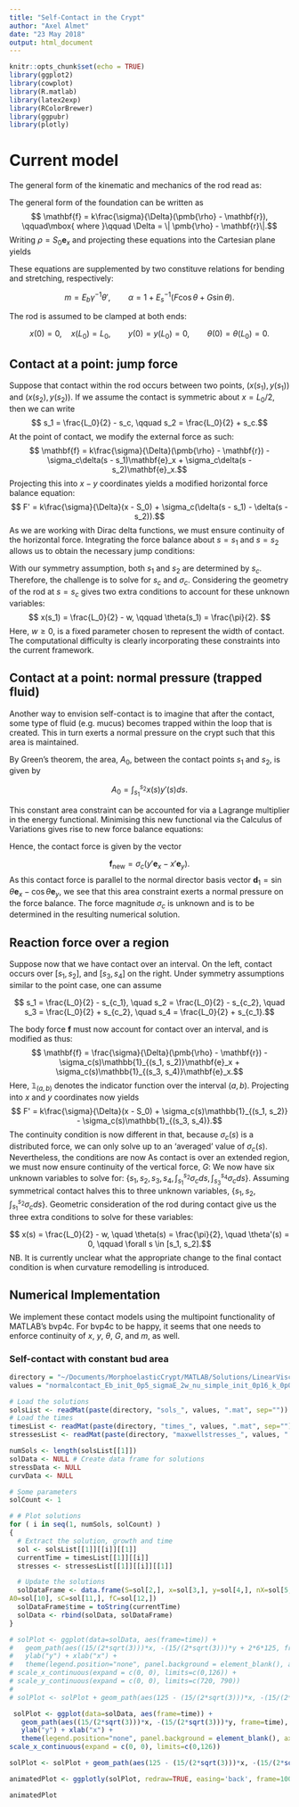 ```yaml
---
title: "Self-Contact in the Crypt"
author: "Axel Almet"
date: "23 May 2018"
output: html_document
---
```


```r
knitr::opts_chunk$set(echo = TRUE)
library(ggplot2)
library(cowplot)
library(R.matlab)
library(latex2exp)
library(RColorBrewer)
library(ggpubr)
library(plotly)
```

# Current model
The general form of the kinematic and mechanics of the rod read as:

\begin{align}
&\mathbf{r}' = \alpha\gamma\mathbf{d}_3,\\
&\mathbf{n}' + \gamma\mathbf{f} = \mathbf{0},\\
&\mathbf{m}' + \mathbf{r}'\times\mathbf{n} = \mathbf{0}.
\end{align}
The general form of the foundation can be written as
$$ \mathbf{f} = k\frac{\sigma}{\Delta}(\pmb{\rho} - \mathbf{r}), \qquad\mbox{ where }\qquad \Delta = \| \pmb{\rho} - \mathbf{r}\|.$$
Writing $\rho = S_0\mathbf{e}_x$ and projecting these equations into the Cartesian plane yields
\begin{align}
&x' = \alpha\gamma\cos\theta, \qquad y' = \alpha\gamma\sin\theta,\\
&F' = k\frac{\sigma}{\Delta}(x - S_0), \qquad G' = k\frac{\sigma}{\Delta}y,\\
&m' = \alpha\gamma(F\sin\theta - G\cos\theta).
\end{align}

These equations are supplemented by two constituve relations for bending and stretching, respectively:

$$
m = E_b\gamma^{-1}\theta', \qquad \alpha = 1 + E_s^{-1}(F\cos\theta + G\sin\theta).
$$

The rod is assumed to be clamped at both ends:

$$
x(0) = 0, \quad x(L_0) = L_0, \qquad y(0) = y(L_0) = 0, \qquad \theta(0) = \theta(L_0) = 0.
$$

## Contact at a point: jump force
Suppose that contact within the rod occurs between two points, $(x(s_1), y(s_1))$ and $(x(s_2), y(s_2))$. If we assume the contact is symmetric about $x = L_0/2$, then we can write
$$ s_1 = \frac{L_0}{2} - s_c, \qquad s_2 = \frac{L_0}{2} + s_c.$$
At the point of contact, we modify the external force as such:
$$ \mathbf{f} = k\frac{\sigma}{\Delta}(\pmb{\rho} - \mathbf{r}) -\sigma_c\delta(s - s_1)\mathbf{e}_x + \sigma_c\delta(s - s_2)\mathbf{e}_x.$$
Projecting this into $x-y$ coordinates yields a modified horizontal force balance equation:
$$ F' = k\frac{\sigma}{\Delta}(x - S_0) + \sigma_c(\delta(s - s_1) - \delta(s - s_2)).$$
As we are working with Dirac delta functions, we must ensure continuity of the horizontal force. Integrating the force balance about $s = s_1$ and $s = s_2$ allows us to obtain the necessary jump conditions:
\begin{align}
\left[ F\right]^{s = s_1^+}_{s = s_1^-} &= \int^{s_1^+}_{ s_1^-}k\frac{\sigma}{\Delta}(x - S_0)ds + \sigma_c,\\
\left[ F\right]^{s = s_2^+}_{s = s_2^-} &= \int^{s_2^+}_{ s_2^-}k\frac{\sigma}{\Delta}(x - S_0)ds - \sigma_c.
\end{align}

With our symmetry assumption, both $s_1$ and $s_2$ are determined by $s_c$. Therefore, the challenge is to solve for $s_c$ and $\sigma_c$. Considering the geometry of the rod at $s = s_c$ gives two extra conditions to account for these unknown variables:
$$ x(s_1) = \frac{L_0}{2} - w, \qquad \theta(s_1) = \frac{\pi}{2}. $$
Here, $w \ge 0$, is a fixed parameter chosen to represent the width of contact. The computational difficulty is clearly incorporating these constraints into the current framework.

## Contact at a point: normal pressure (trapped fluid)

Another way to envision self-contact is to imagine that after the contact, some type of fluid (e.g. mucus) becomes trapped within the loop that is created. This in turn exerts a normal pressure on the crypt such that this area is maintained.

By Green's theorem, the area, $A_0$, between the contact points $s_1$ and $s_2$, is given by 

$$ A_0 = \int^{s_2}_{s_1} x(s)y'(s)ds. $$

This constant area constraint can be accounted for via a Lagrange multiplier in the energy functional. Minimising this new functional via the Calculus of Variations gives rise to new force balance equations:

\begin{align}
F' &= k\frac{\sigma}{\Delta}(x - S_0) + \sigma_cy', 
\\G' &= k\frac{\sigma}{\Delta}y - \sigma_cx'.
\end{align}

Hence, the contact force is given by the vector

$$ \mathbf{f}_\mathrm{new} = \sigma_c(y'\mathbf{e}_x - x'\mathbf{e}_y). $$
As this contact force is parallel to the normal director basis vector $\mathbf{d}_1 = \sin\theta\mathbf{e}_x - \cos\theta\mathbf{e}_y$, we see that this area constraint exerts a normal pressure on the force balance. The force magnitude $\sigma_c$ is unknown and is to be determined in the resulting numerical solution.

## Reaction force  over a region

Suppose now that we have contact over an interval. On the left, contact occurs over $[s_1, s_2]$, and $[s_3, s_4]$ on the right. Under symmetry assumptions similar to the point case, one can assume

$$ s_1 = \frac{L_0}{2} - s_{c_1},  \quad s_2 = \frac{L_0}{2} - s_{c_2},  \quad s_3 = \frac{L_0}{2} + s_{c_2}, \quad s_4 = \frac{L_0}{2} + s_{c_1}.$$

The body force $\mathbf{f}$ must now account for contact over an interval, and is modified as thus:
$$ \mathbf{f} = \frac{\sigma}{\Delta}(\pmb{\rho} - \mathbf{r}) -\sigma_c(s)\mathbb{1}_{(s_1, s_2)}\mathbf{e}_x + \sigma_c(s)\mathbb{1}_{(s_3, s_4)}\mathbf{e}_x.$$
Here, $\mathbb{1}_{(a, b)}$ denotes the indicator function over the interval $(a, b)$. Projecting into $x$ and $y$ coordinates now yields
$$ F' = k\frac{\sigma}{\Delta}(x - S_0) + \sigma_c(s)\mathbb{1}_{(s_1, s_2)} - \sigma_c(s)\mathbb{1}_{(s_3, s_4)}.$$
The continuity condition is now different in that, because $\sigma_c(s)$ is a distributed force, we can only solve up to an 'averaged' value of $\sigma_c(s)$. Nevertheless, the conditions are now
\begin{align}
\left[ F\right]^{s = s_2}_{s = s_1} &= \int^{s_2}_{s_1}k\frac{\sigma}{\Delta}(x - S_0)ds + \int^{s_2}_{s_1}\sigma_c(s)ds,\\
\left[ F\right]^{s = s_4}_{s = s_3} &= \int^{s = s_4}_{s = s_3}k\frac{\sigma}{\Delta}(x - S_0)ds - \int^{s_4}_{s_3}\sigma_c(s)ds.
\end{align}
As contact is over an extended region, we must now ensure continuity of the vertical force, $G$:
\begin{align}
\left[ G\right]^{s = s_2}_{s = s_1}  \int^{s_2}_{s_1}k\frac{\sigma}{\Delta}yds,\qquad
\left[ G\right]^{s = s_4}_{s = s_3} = \int^{s_4}_{ s_3}k\frac{\sigma}{\Delta}yds.
\end{align}
We now have six unknown variables to solve for: $\{s_1, s_2, s_3, s_4,  \int^{s_2}_{s_1}\sigma_cds, \int^{s_4}_{s_3}\sigma_cds\}$.  Assuming symmetrical contact halves this to three unknown variables, $\{s_1, s_2,  \int^{s_2}_{s_1}\sigma_cds\}$. Geometric consideration of the rod during contact give us the three extra conditions to solve for these variables:

$$ x(s) = \frac{L_0}{2} - w, \quad \theta(s) = \frac{\pi}{2}, \quad \theta'(s) = 0, \qquad \forall s \in [s_1, s_2].$$
NB. It is currently unclear what the appropriate change to the final contact condition is when curvature remodelling is introduced.

## Numerical Implementation
We implement these contact models using the multipoint functionality of MATLAB's bvp4c. For bvp4c to be happy, it seems that one needs to enforce continuity of $x$, $y$, $\theta$, $G$, and $m$, as well.

<!-- ## Results -->

<!-- ### Self-contact with jump force -->
<!-- ```{r plot crypt maxwell self contact, echo=FALSE, fig.align="center", warning=FALSE} -->
<!-- directory = "~/Documents/MorphoelasticCrypt/MATLAB/Solutions/LinearViscoelasticFoundation/Maxwell/" -->
<!-- values = "jumpcontact_Eb_0p5_sigmaE_2w_simplified_nu_0p16_k_0p02_L0_0p125_sigma_2w_etaK_0p16_initforce" -->

<!-- # Load the solutions -->
<!-- solsList <- readMat(paste(directory, "sols_", values, ".mat", sep="")) -->
<!-- # Load the times -->
<!-- timesList <- readMat(paste(directory, "times_", values, ".mat", sep="")) -->
<!-- stressesList <- readMat(paste(directory, "maxwellstresses_", values, ".mat", sep="")) -->

<!-- numSols <- length(solsList[[1]]) -->
<!-- solData <- NULL # Create data frame for solutions -->
<!-- stressData <- NULL -->
<!-- curvData <- NULL -->

<!-- # Some parameters -->
<!-- solCount <- 1 -->

<!-- # # Plot solutions -->
<!-- for ( i in seq(1, numSols - 4, solCount) ) -->
<!-- { -->
<!--   # Extract the solution, growth and time -->
<!--   sol <- solsList[[1]][[i]][[1]] -->
<!--   currentTime = timesList[[1]][[i]] -->
<!--   stresses <- stressesList[[1]][[i]][[1]] -->

<!--   # Update the solutions -->
<!--   solDataFrame <- data.frame(S=sol[2,], x=sol[3,], y=sol[4,], nX=sol[5,], nY=sol[6,], theta=sol[7,], m=sol[8,], sC=sol[9,], -->
<!-- fC=sol[10,]) -->
<!--   solDataFrame$time = toString(currentTime) -->
<!--   solData <- rbind(solData, solDataFrame) -->
<!-- } -->

<!-- solPlot <- ggplot(data=solData, aes(frame=time)) + -->
<!--   geom_path(aes((15/(2*sqrt(3)))*x, -(15/(2*sqrt(3)))*y + 2*6*125, frame=time), size=0.75) +  -->
<!--   ylab("y") + xlab("x") +  -->
<!--   theme(legend.position="none", panel.background = element_blank(), axis.line = element_line(colour = "black"), panel.grid.major = element_blank(), panel.grid.minor = element_blank(), axis.ticks = element_blank(), text=element_text(size=18)) +  -->
<!-- scale_x_continuous(expand = c(0, 0), limits=c(0,126)) +  -->
<!-- scale_y_continuous(expand = c(0, 0), limits=c(720, 790)) -->

<!-- solPlot <- solPlot + geom_path(aes(125 - (15/(2*sqrt(3)))*x, -(15/(2*sqrt(3)))*y + 2*6*125, frame=time), size=0.75) -->

<!-- animatedPlot <- ggplotly(solPlot, redraw=TRUE, frame=100, transition=0) -->

<!-- animatedPlot -->

<!-- ``` -->

### Self-contact with constant bud area

```r
directory = "~/Documents/MorphoelasticCrypt/MATLAB/Solutions/LinearViscoelasticFoundation/Maxwell/"
values = "normalcontact_Eb_init_0p5_sigmaE_2w_nu_simple_init_0p16_k_0p02_L0_0p125_sigma_init_2w_etaK_0p16"

# Load the solutions
solsList <- readMat(paste(directory, "sols_", values, ".mat", sep=""))
# Load the times
timesList <- readMat(paste(directory, "times_", values, ".mat", sep=""))
stressesList <- readMat(paste(directory, "maxwellstresses_", values, ".mat", sep=""))

numSols <- length(solsList[[1]])
solData <- NULL # Create data frame for solutions
stressData <- NULL
curvData <- NULL

# Some parameters
solCount <- 1

# # Plot solutions
for ( i in seq(1, numSols, solCount) )
{
  # Extract the solution, growth and time
  sol <- solsList[[1]][[i]][[1]]
  currentTime = timesList[[1]][[i]]
  stresses <- stressesList[[1]][[i]][[1]]

  # Update the solutions
  solDataFrame <- data.frame(S=sol[2,], x=sol[3,], y=sol[4,], nX=sol[5,], nY=sol[6,], theta=sol[7,], m=sol[8,], A=sol[9,],
A0=sol[10], sC=sol[11,], fC=sol[12,])
  solDataFrame$time = toString(currentTime)
  solData <- rbind(solData, solDataFrame)
}

# solPlot <- ggplot(data=solData, aes(frame=time)) +
#   geom_path(aes((15/(2*sqrt(3)))*x, -(15/(2*sqrt(3)))*y + 2*6*125, frame=time), size=0.75) +
#   ylab("y") + xlab("x") +
#   theme(legend.position="none", panel.background = element_blank(), axis.line = element_line(colour = "black"), panel.grid.major = element_blank(), panel.grid.minor = element_blank(), axis.ticks = element_blank(), text=element_text(size=18)) +
# scale_x_continuous(expand = c(0, 0), limits=c(0,126)) +
# scale_y_continuous(expand = c(0, 0), limits=c(720, 790))
#
# solPlot <- solPlot + geom_path(aes(125 - (15/(2*sqrt(3)))*x, -(15/(2*sqrt(3)))*y + 2*6*125, frame=time), size=0.75)

 solPlot <- ggplot(data=solData, aes(frame=time)) +
   geom_path(aes((15/(2*sqrt(3)))*x, -(15/(2*sqrt(3)))*y, frame=time), size=0.75) +
   ylab("y") + xlab("x") +
   theme(legend.position="none", panel.background = element_blank(), axis.line = element_line(colour = "black"), panel.grid.major = element_blank(), panel.grid.minor = element_blank(), axis.ticks = element_blank(), text=element_text(size=18)) +
scale_x_continuous(expand = c(0, 0), limits=c(0,126))

solPlot <- solPlot + geom_path(aes(125 - (15/(2*sqrt(3)))*x, -(15/(2*sqrt(3)))*y, frame=time), size=0.75)

animatedPlot <- ggplotly(solPlot, redraw=TRUE, easing='back', frame=100, transition=0)

animatedPlot

```